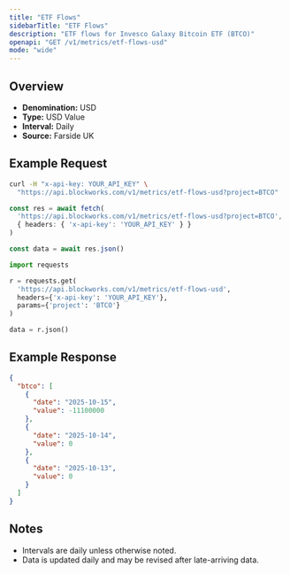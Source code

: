 ```yaml
---
title: "ETF Flows"
sidebarTitle: "ETF Flows"
description: "ETF flows for Invesco Galaxy Bitcoin ETF (BTCO)"
openapi: "GET /v1/metrics/etf-flows-usd"
mode: "wide"
---
```


## Overview

- **Denomination:** USD
- **Type:** USD Value
- **Interval:** Daily
- **Source:** Farside UK

## Example Request

<CodeGroup>

```bash cURL
curl -H "x-api-key: YOUR_API_KEY" \
  "https://api.blockworks.com/v1/metrics/etf-flows-usd?project=BTCO"
```

```typescript TypeScript
const res = await fetch(
  'https://api.blockworks.com/v1/metrics/etf-flows-usd?project=BTCO',
  { headers: { 'x-api-key': 'YOUR_API_KEY' } }
)

const data = await res.json()
```

```python Python
import requests

r = requests.get(
  'https://api.blockworks.com/v1/metrics/etf-flows-usd',
  headers={'x-api-key': 'YOUR_API_KEY'},
  params={'project': 'BTCO'}
)

data = r.json()
```

</CodeGroup>

## Example Response

```json
{
  "btco": [
    {
      "date": "2025-10-15",
      "value": -11100000
    },
    {
      "date": "2025-10-14",
      "value": 0
    },
    {
      "date": "2025-10-13",
      "value": 0
    }
  ]
}
```

## Notes
- Intervals are daily unless otherwise noted.
- Data is updated daily and may be revised after late-arriving data.